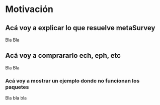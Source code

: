 # Motivación {#sec-Chapter1}

## Acá voy a explicar lo que resuelve metaSurvey

Bla Bla


## Acá voy a comprararlo ech, eph, etc

Bla Bla 

### Acá voy a mostrar un ejemplo donde no funcionan los paquetes

Bla bla bla